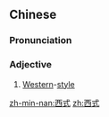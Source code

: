 ==Chinese==
{{zh-forms}}

===Pronunciation===
{{zh-pron
|m=xīshì
|c=sai1 sik1
|mn=qz:se-siak/tw,xm:se-sek/zz:se-sit
|cat=a
}}

===Adjective===
{{zh-adj}}

# [[Western]]-[[style]]

[[zh-min-nan:西式]]
[[zh:西式]]